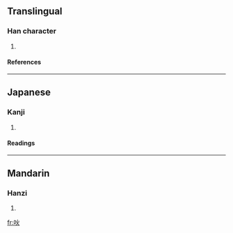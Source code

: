 ==Translingual==
===Han character===
{{Han char|rn=30|rad=口|as=04|sn=7|four=6908<sub>0</sub>|canj=口火 (RF)}}
# {{defn|Han}}
====References====
{{Han ref|kx=0177.050|dkj=03321|dj=0394.130|hdz=10594.070|uh=5419|ud=21529|bh=CA7B|bd=51835}}
----
==Japanese==
===Kanji===
{{ja-kanji|grade=|rs=口04}}
# {{defn|Japanese}} 
====Readings====
{{ja-readings|on=[[くう]] (kū)|kun=}}
----
==Mandarin==
===Hanzi===
{{cmn-hanzi|pin=[[xuē]] ([[xue1]])|wg=hsüeh<sup>1</sup>}}
# {{defn|Mandarin}}

[[fr:吙]]